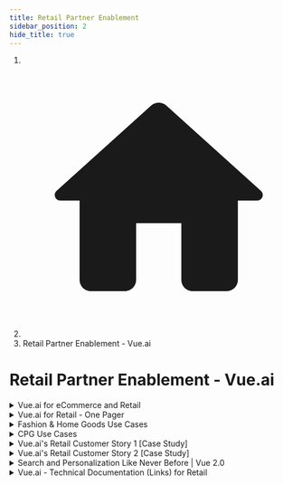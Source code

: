 ```yaml
---
title: Retail Partner Enablement
sidebar_position: 2
hide_title: true
---
```


<head>
  <title>Retail Partner Enablement - Vue.ai</title>
  <meta name="description" content="" />
  <meta name="robots" content="noindex, nofollow" />
</head>

<nav aria-label="breadcrumb" class="w-max">
  <ol class="bg-blue-gray-50 flex w-full flex-wrap items-center rounded-md bg-opacity-60 px-4 py-2">
    <li class="text-blue-gray-900 hover:text-light-blue-500 flex cursor-pointer items-center font-sans text-sm font-normal leading-normal antialiased transition-colors duration-300">
      <li class="breadcrumbs__item">
        <a aria-label="Home page" class="breadcrumbs__link" href="/partners/">
          <svg
            viewBox="0 0 24 24"
            class="breadcrumbHomeIcon_node_modules-@docusaurus-theme-classic-lib-theme-DocBreadcrumbs-Items-Home-styles-module"
          >
            <path
              d="M10 19v-5h4v5c0 .55.45 1 1 1h3c.55 0 1-.45 1-1v-7h1.7c.46 0 .68-.57.33-.87L12.67 3.6c-.38-.34-.96-.34-1.34 0l-8.36 7.53c-.34.3-.13.87.33.87H5v7c0 .55.45 1 1 1h3c.55 0 1-.45 1-1z"
              fill="currentColor"
            ></path>
          </svg>
        </a>
      </li>
      <li class="breadcrumbs__item">Retail Partner Enablement - Vue.ai</li>
    </li>
  </ol>
</nav>

<h1 class="partner-title">Retail Partner Enablement - Vue.ai</h1>

<div class="partner-details">
  <details>
    <summary>Vue.ai for eCommerce and Retail</summary>
    <p>
      <a
        href="https://go.vue.ai/hubfs/Partner%20Enablement/Vue.ai%20for%20Retail%20Partners/Vue.ai%20for%20eCommerce%20and%20Retail.pdf"
        target="_blank"
      >
        {' '}
        <img src="/pdf.png" width="20" align="center" /> Detailed overview of the
        Vue.ai retail platform, with a focus on both the applications as well as
        the ML tools
      </a>
    </p>
  </details>
  <details>
    <summary>Vue.ai for Retail - One Pager</summary>
    <p>
      <a
        href="https://go.vue.ai/hubfs/Partner%20Enablement/MSD_Vue.ai%20Overview/Vue.ai%20for%20Retail_One%20Pager%20.pdf"
        target="_blank"
      >
        {' '}
        <img src="/pdf.png" width="20" align="center" /> One page snapshot of the
        retail offerings
      </a>
    </p>
  </details>
  <details>
    <summary>Fashion & Home Goods Use Cases</summary>
    <p>
      <a
        href="https://go.vue.ai/hubfs/Partner%20Enablement/MSD_Vue.ai%20Overview/Vue.ai%20Use%20Cases%20by%20Industry/Fashion%20&%20Home%20Goods%20Usecases.pdf"
        target="_blank"
      >
        {' '}
        <img src="/pdf.png" width="20" align="center" /> Single view snapshot of
        the world of use cases powered across Fashion & Home Goods
      </a>
    </p>
  </details>
  <details>
    <summary>CPG Use Cases</summary>
    <p>
      <a
        href="https://go.vue.ai/hubfs/Partner%20Enablement/MSD_Vue.ai%20Overview/Vue.ai%20Use%20Cases%20by%20Industry/CPG%20Usecases.pdf"
        target="_blank"
      >
        {' '}
        <img src="/pdf.png" width="20" align="center" /> Single view snapshot of
        the world of use cases powered across CPG
      </a>
    </p>
  </details>
  <details>
    <summary>Vue.ai's Retail Customer Story 1 [Case Study]</summary>
    <p>
      <a
        href="https://go.vue.ai/hubfs/Partner%20Enablement/Vue.ai%20for%20Retail%20Partners/Impact_of_retail_personalization_for_a_multicategory_marketplace.pdf"
        target="_blank"
      >
        {' '}
        <img src="/pdf.png" width="20" align="center" /> A case study describing
        the impact and success story, and the use case solved, by delivering retail
        personalization for an enterprise customer
      </a>
    </p>
  </details>
  <details>
    <summary>Vue.ai's Retail Customer Story 2 [Case Study]</summary>
    <p>
      <a
        href="https://go.vue.ai/hubfs/Partner%20Enablement/Vue.ai%20for%20Retail%20Partners/Impact_of_retail_tagging_for_a_leading_lifestyle_brand.pdf"
        target="_blank"
      >
        {' '}
        <img src="/pdf.png" width="20" align="center" /> A case study describing
        the impact and success story, and the use case solved, by delivering retail
        product tagging for an enterprise customer
      </a>
    </p>
  </details>
  <details>
    <summary>Search and Personalization Like Never Before | Vue 2.0</summary>
    <p class="video-container">
      <iframe
        width="864"
        height="479"
        src="https://www.youtube.com/embed/6918UXo7bAo"
        title="Tailored Audience Targeting: Define, Upload, and Customize with Vue.ai | eCommerce Retail"
        frameborder="0"
        allow="accelerometer; autoplay; clipboard-write; encrypted-media; gyroscope; picture-in-picture; web-share"
        referrerpolicy="strict-origin-when-cross-origin"
        allowfullscreen
      ></iframe>
    </p>
  </details>
  <details>
    <summary>Vue.ai - Technical Documentation (Links) for Retail</summary>
    <p>
      <a
        href="https://go.vue.ai/hubfs/Partner%20Enablement/Vue.ai%20for%20Retail%20Partners/Technical%20Documentation%20for%20Retail%20Partners.pdf"
        target="_blank"
      >
        {' '}
        <img src="/pdf.png" width="20" align="center" /> Easy access to product user
        guides, FAQs and API reference for integration, made available from the retail
        support site
      </a>
    </p>
  </details>
</div>
